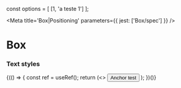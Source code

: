 const options = [
  [1, 'a teste 1']
];

<Meta title='Box|Positioning' parameters={{ jest: ['Box/spec'] }} />

# Box

### Text styles

<Preview>
  <Story name='Default'>
    {(() => {
      const ref = useRef();
      return (<>
        <Button style={{margin:'100px', width: '100%', maxWidth:'500px'}}ref={ref}>Anchor test</Button>
        <Position width='auto' placement='bottom right' anchor={ref}><Options options={options} value={[1]} cursor={0}/></Position>
        <Position width='auto' placement='bottom left' anchor={ref}><Options options={options} value={[1]} cursor={0}/></Position>
        <Position width='auto' placement='bottom center' anchor={ref}><Options options={options} value={[1]} cursor={0}/></Position>
        <Position width='auto' placement='top right' anchor={ref}><Options options={options} value={[1]} cursor={0}/></Position>
        <Position width='auto' placement='top left' anchor={ref}><Options options={options} value={[1]} cursor={0}/></Position>
        <Position width='auto' placement='top center' anchor={ref}><Options options={options} value={[1]} cursor={0}/></Position>
        <Position width='auto' placement='center right' anchor={ref}><Options options={options} value={[1]} cursor={0}/></Position>
        <Position width='auto' placement='center left' anchor={ref}><Options options={options} value={[1]} cursor={0}/></Position>
        <Position width='auto' placement='center center' anchor={ref}><Options options={options} value={[1]} cursor={0}/></Position>
      </>);
    })()}
  </Story>
</Preview>
